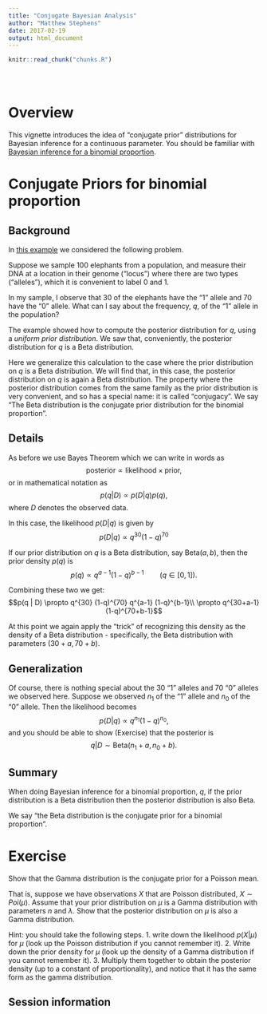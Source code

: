 ```yaml
---
title: "Conjugate Bayesian Analysis"
author: "Matthew Stephens"
date: 2017-02-19
output: html_document
---
```


<!-- The file analysis/chunks.R contains chunks that define default settings
shared across the workflowr files. -->
```r
knitr::read_chunk("chunks.R")
```

<!-- Update knitr chunk options -->
```r
```

<!-- Insert the date the file was last updated -->
```r
```

<!-- Insert the code version (Git commit SHA1) if Git repository exists and R
 package git2r is installed -->
```r
```


# Overview

This vignette introduces the idea of "conjugate prior" distributions for Bayesian inference for a continuous parameter. You should be familiar with
[Bayesian inference for a binomial proportion](bayes_beta_binomial.html).


# Conjugate Priors for binomial proportion

## Background 

In [this example](bayes_beta_binomial.html)  we considered the following problem. 

Suppose we sample 100 elephants from a population, and measure their DNA at a location in their genome ("locus") where there are two types ("alleles"), 
which it is convenient to label 0 and 1. 

In my sample, I observe that 30 of the elephants have the "1" allele and 70 have the "0" allele. What can I say about the frequency, $q$, of the "1" allele in the population?

The example showed how to compute the posterior distribution for $q$, using a *uniform prior distribution*. We saw that, conveniently, the posterior distribution for $q$ is a Beta distribution. 

Here we generalize this calculation to the case where the prior distribution on $q$ is a Beta distribution. We will find that, in this case, the posterior distribution on $q$ is again a Beta distribution. The property where the posterior distribution comes from the same family as the prior distribution is very convenient, and so has a special name: it is called "conjugacy". We say "The Beta distribution is the conjugate prior distribution for the binomial proportion".

## Details

As before we use Bayes Theorem which we can write in words as
$$\text{posterior} \propto 
\text{likelihood} \times \text{prior},$$
or in mathematical notation as
$$ p(q | D) \propto p(D | q) p(q),$$
where $D$ denotes the observed data.

In this case, the likelihood $p(D | q)$ is given by
$$p(D | q) \propto q^{30} (1-q)^{70}$$

If our prior distribution on $q$ is a Beta distribution, say Beta$(a,b)$,
then the prior density $p(q)$ is 
$$p(q) \propto q^{a-1}(1-q)^{b-1} \qquad (q \in [0,1]).$$

Combining these two we get:
$$p(q | D) \propto q^{30} (1-q)^{70} q^{a-1} (1-q)^{b-1}\\
\propto q^{30+a-1}(1-q)^{70+b-1}$$

At this point we again apply the "trick" of recognizing this density as the density of a Beta distribution - specifically, the Beta distribution with parameters $(30+a,70+b)$.

## Generalization

Of course, there is nothing special about the 30 "1" alleles and 70 "0" alleles we observed here. Suppose we observed $n_1$ of the "1" allele and $n_0$ of the "0" allele. Then the likelihood becomes
$$p(D | q) \propto q^{n_1} (1-q)^{n_0},$$
and you should be able to show (Exercise) that the posterior is 
$$q|D \sim \text{Beta}(n_1+a, n_0+b).$$ 


## Summary

When doing Bayesian inference for a binomial proportion, $q$, if the prior distribution is a Beta distribution then the posterior distribution is also Beta.

We say "the Beta distribution is the conjugate prior for a binomial proportion".


# Exercise

Show that the Gamma distribution is the conjugate prior for a Poisson mean.

That is, 
suppose we have observations $X$ that are Poisson distributed,
$X \sim Poi(\mu)$. Assume that your prior distribution on $\mu$ is a Gamma
distribution with parameters $n$ and $\lambda$. Show that the posterior distribution on $\mu$ is also a Gamma distribution. 

Hint: you should take the following steps. 1. write down the likelihood $p(X|\mu)$ for $\mu$ (look up the Poisson distribution if you cannot remember it). 2. Write down the prior density for $\mu$ (look up the density of a Gamma distribution if you cannot remember it). 3. Multiply them together to obtain the posterior density (up to a constant of proportionality), and notice that it has the same form as the gamma distribution. 


## Session information

<!-- Insert the session information into the document -->
```r
```
